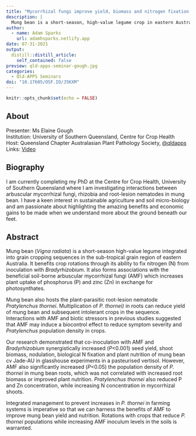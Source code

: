 ```yaml
---
title: "Mycorrhizal fungi improve yield, biomass and nitrogen fixation by rhizobia but increase population densities of the root-lesion nematode Pratylenchus thornei in mung bean"
description: |
  Mung bean is a short-season, high-value legume crop in eastern Australia that is susceptible to the plant-parasitic root-lesion nematode _Pratylenchus thornei_. It also forms associations with the beneficial soil-borne arbuscular mycorrhizal fungi (AMF) which increases plant uptake of phosphorus (P) and zinc (Zn) in exchange for photosynthates. Interactions with AMF and biotic stressors in previous studies suggested that AMF may induce a biocontrol effect to reduce symptom severity and Pratylenchus population density in crops. Presented for the Queensland Chapter of the Australasian Plant Pathology Society (APPS).
author:
  - name: Adam Sparks
    url: adamhsparks.netlify.app
date: 07-31-2021
output:
  distill::distill_article:
    self_contained: false
preview: qld-apps-seminar-gough.jpg
categories:
  - Qld-APPS Seminars
doi: "10.17605/OSF.IO/J5KXM"
---
```



```r
knitr::opts_chunk$set(echo = FALSE)
```

## About

Presenter: Ms Elaine Gough \
Institution: University of Southern Queensland, Centre for Crop Health \
Host: Queensland Chapter Australasian Plant Pathology Society, [\@qldapps](https://twitter.com/qldapps) \
Links: [Video](https://youtu.be/V28QN7l_enw)

## Biography

I am currently completing my PhD at the Centre for Crop Health, University of Southern Queensland where I am investigating interactions between arbuscular mycorrhizal fungi, rhizobia and root-lesion nematodes in mung bean.
I have a keen interest in sustainable agriculture and soil micro-biology and am passionate about highlighting the amazing benefits and economic gains to be made when we understand more about the ground beneath our feet.

## Abstract

Mung bean (_Vigna radiata_) is a short-season high-value legume integrated into grain cropping sequences in the sub-tropical grain region of eastern Australia.
It benefits crop rotations through its ability to fix nitrogen (N) from inoculation with _Bradyrhizobium_.
It also forms associations with the beneficial soil-borne arbuscular mycorrhizal fungi (AMF) which increases plant uptake of phosphorus (P) and zinc (Zn) in exchange for photosynthates.

Mung bean also hosts the plant-parasitic root-lesion nematode _Pratylenchus thornei_.
Multiplication of _P. thornei)_ in roots can reduce yield of mung bean and subsequent intolerant crops in the sequence.
Interactions with AMF and biotic stressors in previous studies suggested that AMF may induce a biocontrol effect to reduce symptom severity and _Pratylenchus_ population density in crops.

Our research demonstrated that co-inoculation with AMF and _Bradyrhizobium_ synergistically increased (_P_<0.001) seed yield, shoot biomass, nodulation, biological N fixation and plant nutrition of mung bean cv Jade-AU in glasshouse experiments in a pasteurised vertisol.
However, AMF also significantly increased (_P_<0.05) the population density of _P. thornei_ in mung bean roots, which was not correlated with increased root biomass or improved plant nutrition.
_Pratylenchus thornei_ also reduced P and Zn concentration, while increasing N concentration in mycorrhizal shoots.

Integrated management to prevent increases in _P. thornei_ in farming systems is imperative so that we can harness the benefits of AMF to improve mung bean yield and nutrition.
Rotations with crops that reduce _P. thornei_ populations while increasing AMF inoculum levels in the soils is warranted.

